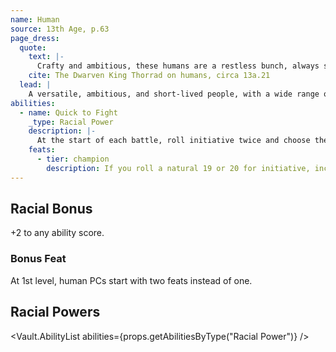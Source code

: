 ```yaml
---
name: Human
source: 13th Age, p.63
page_dress:
  quote:
    text: |-
      Crafty and ambitious, these humans are a restless bunch, always striving for more and never content with their lot in life.
    cite: The Dwarven King Thorrad on humans, circa 13a.21
  lead: |
    A versatile, ambitious, and short-lived people, with a wide range of backgrounds and abilities that make them well-suited to any role.
abilities:
  - name: Quick to Fight
    _type: Racial Power
    description: |-
      At the start of each battle, roll initiative twice and choose the result you want.
    feats:
      - tier: champion
        description: If you roll a natural 19 or 20 for initiative, increase the escalation die by 1 (usually from 0 to 1 since it's the start of the battle).
---
```


## Racial Bonus

+2 to any ability score.

### Bonus Feat

At 1st level, human PCs start with two feats instead of one.

## Racial Powers

<Vault.AbilityList abilities={props.getAbilitiesByType("Racial Power")} />
